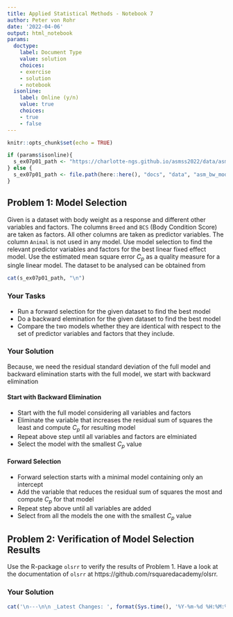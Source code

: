 ```yaml
---
title: Applied Statistical Methods - Notebook 7
author: Peter von Rohr
date: '2022-04-06'
output: html_notebook
params:
  doctype:
    label: Document Type
    value: solution
    choices:
    - exercise
    - solution
    - notebook
  isonline:
    label: Online (y/n)
    value: true
    choices:
    - true
    - false
---
```




```r
knitr::opts_chunk$set(echo = TRUE)
```

```r
if (params$isonline){
  s_ex07p01_path <- "https://charlotte-ngs.github.io/asmss2022/data/asm_bw_mod_sel.csv" 
} else {
  s_ex07p01_path <- file.path(here::here(), "docs", "data", "asm_bw_mod_sel.csv")
}
```

## Problem 1: Model Selection
Given is a dataset with body weight as a response and different other variables and factors. The columns `Breed` and `BCS` (Body Condition Score) are taken as factors. All other columns are taken as predictor variables. The column `Animal` is not used in any model. Use model selection to find the relevant predictor variables and factors for the best linear fixed effect model. Use the estimated mean square error $C_p$ as a quality measure for a single linear model. The dataset to be analysed can be obtained from 

```r
cat(s_ex07p01_path, "\n")
```


### Your Tasks
* Run a forward selection for the given dataset to find the best model
* Do a backward elemination for the given dataset to find the best model
* Compare the two models whether they are identical with respect to the set of predictor variables and factors that they include.

### Your Solution

Because, we need the residual standard deviation of the full model and backward elimination starts with the full model, we start with backward elimination

#### Start with Backward Elimination

* Start with the full model considering all variables and factors
* Eliminate the variable that increases the residual sum of squares the least and compute $C_p$ for resulting model
* Repeat above step until all variables and factors are elminiated
* Select the model with the smallest $C_p$ value

#### Forward Selection

* Forward selection starts with a minimal model containing only an intercept
* Add the variable that reduces the residual sum of squares the most and compute $C_p$ for that model
* Repeat step above until all variables are added
* Select from all the models the one with the smallest $C_p$ value





## Problem 2: Verification of Model Selection Results
Use the R-package `olsrr` to verify the results of Problem 1. Have a look at the documentation of `olsrr` at https://github.com/rsquaredacademy/olsrr. 

### Your Solution







```r
cat('\n---\n\n _Latest Changes: ', format(Sys.time(), '%Y-%m-%d %H:%M:%S'), ' (', Sys.info()['user'], ')_\n', sep = '')
```
 
